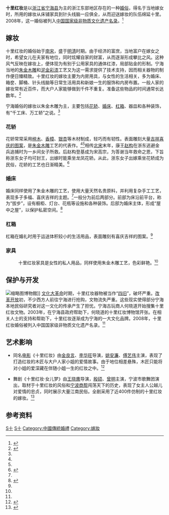 {{中国非物质文化遗产
| 名称 = 汉族传统婚俗<br /><small>宁海十里红妆婚俗</small>
| 图片 = [[File:Wan_gong_jiao.jpg|160px]]<br />万工轿
| 申报地区或单位 = [[浙江省|浙江省]][[宁海县_(浙江省)|宁海县]]
| 分类 = [[民俗|民俗]]
| 序号 = 1005
| 编号项目 = X-98
| 登录时间 = 2008年
| 省区市 = 浙江
}}
'''十里红妆'''是以[[浙江省|浙江省]][[宁海县_(浙江省)|宁海县]]为主的浙江东部地区存在的一种[[婚俗|婚俗]]，得名于当地嫁女时，所用的嫁妆从床铺家具到针头线脑一应俱全，从而迎送嫁妆的队伍绵延十里。2008年，这一婚俗被列入[[中国国家级非物质文化遗产列表|中国国家级非物质文化遗产名录]]。<ref name="heritage">{{cite web|url=http://nh.cnnb.com.cn/gb/nhnews/weihua/node1560/userobject1ai341532.html|title=十里红妆扮宁海|publisher=宁海新闻网|date=2010-07-26|accessdate=2010-09-11|archive-date=2012-01-16|archive-url=https://web.archive.org/web/20120116034243/http://nh.cnnb.com.cn/gb/nhnews/weihua/node1560/userobject1ai341532.html|dead-url=yes}}</ref>

== 嫁妆 ==
十里红妆的婚俗始于[[南宋|南宋]]，盛于[[明清|明清]]时期。由于经济的富庶，当地富户在嫁女之时，希望女儿在夫家有地位，同时炫耀自家的财富，从而逐渐形成攀比之风。这种风气反映在嫁妆上，便体现为有别于公用家具的通体红漆，局部贴金的形制。宁海当地的[[朱金木雕|朱金木雕]]和[[泥金彩漆|泥金彩漆]]工艺又为这一需求提供了技术支持，因而相关器物的制作便日臻精致。十里红妆的嫁妆主要为内房用具，与女性的生活相关，多为婚床、箱奁、脚桶、针头线脑等日常生活用具和新娘一生的服饰和内房布置。一般人家的嫁妆常有近百件，而大户人家能够做到千件不重复。准备这些物品的时间通常长达数年。<ref name="main">{{cite book|title=宁海十里红妆婚俗|author=章亚萍|author2=何晓道|publisher=浙江摄影出版社|year=2012|isbn=9-787-55140-107-4}}</ref>

宁海婚俗的嫁妆以朱金木雕为主，主要包括[[花轿|花轿]]、[[婚床|婚床]]、[[杠箱|杠箱]]、器皿和各种装饰，有“千工床、万工轿”之说。<ref name="main" />

===花轿===
花轿常常采用[[梓木|梓木]]、[[香樟|香樟]]、[[银杏|银杏]]等木材制成，轻巧而有韧性。表面雕刻大量[[吉祥圖案|吉祥喜庆的图案]]，是[[朱金木雕|朱金木雕]]工艺的代表作。<ref name="main" /><ref name="drama" />相传[[北宋|北宋]]末年，康王[[赵构|赵构]]在浙东逃避金兵追捕时为一乡间女子所救。后赵构登基成为宋高宗，为答谢当年救命之恩，下旨称浙东女子均可封王，出嫁时能乘坐龙凤花轿。从此，浙东女子出嫁乘坐花轿成为民俗，花轿的工艺也日渐精美。<ref>{{cite web|url=http://news.folkw.com/www/dongtaizixun/074400725_2.html|title=万工轿：宁波最高档的花轿出国行|publisher=福客网|date=2007-04-10|accessdate=2010-09-24|archive-date=2016-03-04|archive-url=https://web.archive.org/web/20160304103001/http://news.folkw.com/www/dongtaizixun/074400725_2.html|dead-url=no}}</ref>

===婚床===
婚床同样使用了朱金木雕的工艺，使用大量天然名贵原料，并利用复杂手工工艺，表现多子多福、喜庆吉祥的主题。<ref name="main" />一般分为前后两部分。前部为床沿前平台，称为“拔步”，设有橱柜、灯台、花瓶等设施和各种装饰。后部为婚床主体，形成“屋中之屋”，以保护私密空间。<ref>{{cite web|url=http://nh.cnnb.com.cn/gb/nhnews/xwzt/slhz/node1838/userobject1ai85697.html|title=宁波的婚俗 十里红妆|publisher=宁海新闻网|date=2005-05-12|accessdate=2010-09-24|archive-date=2016-03-05|archive-url=https://web.archive.org/web/20160305095111/http://nh.cnnb.com.cn/gb/nhnews/xwzt/slhz/node1838/userobject1ai85697.html|dead-url=yes}}</ref>

===杠箱===
杠箱在婚礼时用于运送体积较小的生活用品，表面雕刻有喜庆吉祥的图案。<ref name="main" />

===家具===
: 十里红妆家具是女性的私人用品，同样使用朱金木雕工艺，色彩鲜艳。<ref name="main" />

== 保护与开发 ==
[[File:Shi_Li_Hong_Zhuang_traditional_dowry_statue_in_Ningbo_Museum.jpg|缩略图]]博物館]]
[[文化大革命|文化大革命]]时期，十里红妆器物被当作“[[四旧|四旧]]”，破坏严重。[[改革开放|改革开放]]初，不少西方人前往宁海进行抢购，文物流失严重。这些现实使得部分宁海本地民俗研究者对这一文化的传承产生了担忧。宁海古玩商人何晓道开始搜集十里红妆文物。2003年，在宁海县政府帮助下，何晓道的十里红妆博物馆开张。在相关人士的支持和帮助下，十里红妆逐渐成为宁海的一大文化品牌。2008年，十里红妆婚俗被列入中国国家级非物质文化遗产名录。<ref name="heritage" />

== 艺术影响 ==
* 同名[[电影|电影]]《十里红妆》由[[金良言|金良言]]、[[李华旺|李华旺]]导演，[[姚安濂|姚安濂]]、[[傅艺伟|傅艺伟]]主演，表现了打造红妆的木匠与大户人家小姐的爱情故事。由于地位相差悬殊，木匠只能将对小姐的爱深藏在伴随小姐一生的红妆之中。<ref>{{cite web|url=http://yule.sohu.com/20090618/n264602098.shtml|title=《十里红妆》亮相沪电影节 展现宁波婚嫁|publisher=宁波网-东南商报|date=2009-06-18|accessdate=2010-10-02|archive-date=2021-06-11|archive-url=https://web.archive.org/web/20210611052849/https://yule.sohu.com/20090618/n264602098.shtml|dead-url=no}}</ref>

* 舞剧《十里红妆·女儿梦》由[[王晓鹰|王晓鹰]]导演，[[殷硕|殷硕]]、[[曾明|曾明]]主演，宁波市歌舞团演出，取材于十里红妆的风俗和[[宁波商帮|宁波商帮]]闯荡天下的历史，表现了女主人公越儿对爱情的忠贞，同时展示大量江南民俗。全剧采用了近400件仿制的十里红妆的嫁妆。<ref name="drama">{{cite web|url=http://culture.zjol.com.cn/05culture/system/2009/04/15/015429969.shtml|title=十里红妆：吹一缕江南风，寄一个女儿梦|publisher=浙江在线新闻网站|date=2009-04-15|accessdate=2010-09-11|archive-url=https://web.archive.org/web/20160304142003/http://culture.zjol.com.cn/05culture/system/2009/04/15/015429969.shtml|archive-date=2016-03-04|dead-url=yes}}</ref>

== 参考资料 ==
{{reflist|2}}



[[Category:宁波非物质文化遗产|S十]]
[[Category:宁海县|S十]]
[[Category:中國傳統婚禮|Category:中國傳統婚禮]]
[[Category:嫁妝|Category:嫁妝]]